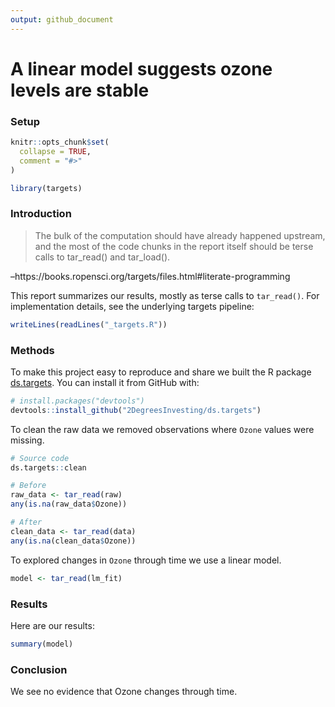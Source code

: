 ```yaml
---
output: github_document
---
```


# A linear model suggests ozone levels are stable

### Setup

```r
knitr::opts_chunk$set(
  collapse = TRUE,
  comment = "#>"
)
```

```r
library(targets)
```

### Introduction

> The bulk of the computation should have already happened upstream, and the
most of the code chunks in the report itself should be terse calls to tar_read()
and tar_load().

--https://books.ropensci.org/targets/files.html#literate-programming

This report summarizes our results, mostly as terse calls to `tar_read()`. 
For implementation details, see the underlying targets pipeline:

```r
writeLines(readLines("_targets.R"))
```

### Methods

To make this project easy to reproduce and share we built the R package [ds.targets](https://github.com/2DegreesInvesting/ds-targets). You can
install it from GitHub with:

```r
# install.packages("devtools")
devtools::install_github("2DegreesInvesting/ds.targets")
```

To clean the raw data we removed observations where `Ozone` values were missing.

```r
# Source code
ds.targets::clean

# Before
raw_data <- tar_read(raw)
any(is.na(raw_data$Ozone))

# After
clean_data <- tar_read(data)
any(is.na(clean_data$Ozone))
```

To explored changes in `Ozone` through time we use a linear model.

```r
model <- tar_read(lm_fit)
```

### Results

Here are our results:

```r
summary(model)
```

### Conclusion

We see no evidence that Ozone changes through time.
